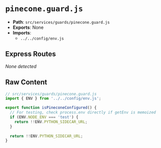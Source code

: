 # `pinecone.guard.js`

- **Path**: `src/services/guards/pinecone.guard.js`
- **Exports**: None
- **Imports**:
  - `../../config/env.js`

## Express Routes
_None detected_

## Raw Content

```js
// src/services/guards/pinecone.guard.js
import { ENV } from '../../config/env.js';

export function isPineconeConfigured() {
  // For testing, check process.env directly if getEnv is memoized
  if (ENV.NODE_ENV === 'test') {
    return !!ENV.PYTHON_SIDECAR_URL;
  }
  
  return !!ENV.PYTHON_SIDECAR_URL;
}

```
